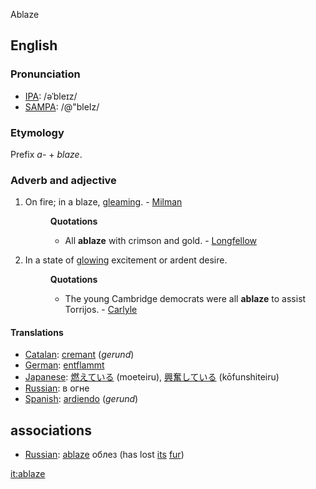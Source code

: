 Ablaze

==English==

===Pronunciation===
*[[w:IPA|IPA]]: /əˈbleɪz/
*[[w:SAMPA|SAMPA]]: /@"bleIz/
===Etymology===
Prefix ''a-'' + ''blaze''.
===Adverb and adjective===
#On fire; in a blaze, [[gleaming]]. - [[Milman]]
#:'''Quotations'''
#:*All '''ablaze''' with crimson and gold. - [[Longfellow]]
#In a state of [[glowing]] excitement or ardent desire.
#:'''Quotations'''
#:*The young Cambridge democrats were all '''ablaze''' to assist Torrijos. - [[Carlyle]]


====Translations====
*[[Catalan]]: [[cremant]] (''gerund'')
*[[German]]: [[entflammt]]
*[[Japanese]]: [[燃えている]] (moeteiru), [[興奮している]] (kōfunshiteiru)
*[[Russian]]: в огне
*[[Spanish]]: [[ardiendo]] (''gerund'')

==associations==
*[[Russian]]: [[ablaze]] облез (has lost [[its]] [[fur]])

[[it:ablaze]]